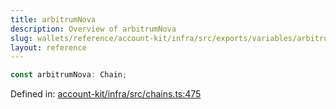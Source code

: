 ```yaml
---
title: arbitrumNova
description: Overview of arbitrumNova
slug: wallets/reference/account-kit/infra/src/exports/variables/arbitrumNova
layout: reference
---
```


```ts
const arbitrumNova: Chain;
```

Defined in: [account-kit/infra/src/chains.ts:475](https://github.com/alchemyplatform/aa-sdk/blob/e3c1a23e6e03f44bf2db3afddb97a91b175cba58/account-kit/infra/src/chains.ts#L475)
